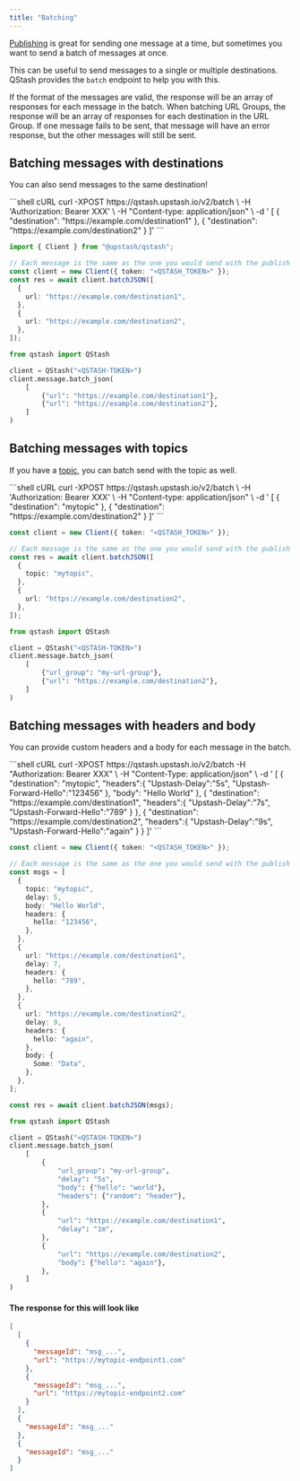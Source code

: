 ---
title: "Batching"
---

[Publishing](/qstash/howto/publishing) is great for sending one message
at a time, but sometimes you want to send a batch of messages at once.

This can be useful to send messages to a single or multiple destinations.
QStash provides the `batch` endpoint to help
you with this.

If the format of the messages are valid, the response will be an array of
responses for each message in the batch. When batching URL Groups, the response
will be an array of responses for each destination in the URL Group. If one
message fails to be sent, that message will have an error response, but the
other messages will still be sent.

## Batching messages with destinations

<Info>You can also send messages to the same destination!</Info>

<CodeGroup>
```shell cURL
curl -XPOST https://qstash.upstash.io/v2/batch \
    -H 'Authorization: Bearer XXX' \
    -H "Content-type: application/json" \
    -d '
     [
      {
        "destination": "https://example.com/destination1"
      },
      {
        "destination": "https://example.com/destination2"
      }
     ]'
```

```typescript TypeScript
import { Client } from "@upstash/qstash";

// Each message is the same as the one you would send with the publish endpoint
const client = new Client({ token: "<QSTASH_TOKEN>" });
const res = await client.batchJSON([
  {
    url: "https://example.com/destination1",
  },
  {
    url: "https://example.com/destination2",
  },
]);
```

```python Python
from qstash import QStash

client = QStash("<QSTASH-TOKEN>")
client.message.batch_json(
    [
        {"url": "https://example.com/destination1"},
        {"url": "https://example.com/destination2"},
    ]
)
```

</CodeGroup>

## Batching messages with topics

If you have a [topic](/qstash/howto/topic-endpoint), you can batch send with
the topic as well.

<CodeGroup>
```shell cURL
curl -XPOST https://qstash.upstash.io/v2/batch \
    -H 'Authorization: Bearer XXX' \
    -H "Content-type: application/json" \
    -d '
     [
      {
        "destination": "mytopic"
      },
      {
        "destination": "https://example.com/destination2"
      }
     ]'
```

```typescript TypeScript
const client = new Client({ token: "<QSTASH_TOKEN>" });

// Each message is the same as the one you would send with the publish endpoint
const res = await client.batchJSON([
  {
    topic: "mytopic",
  },
  {
    url: "https://example.com/destination2",
  },
]);
```

```python Python
from qstash import QStash

client = QStash("<QSTASH-TOKEN>")
client.message.batch_json(
    [
        {"url_group": "my-url-group"},
        {"url": "https://example.com/destination2"},
    ]
)
```

</CodeGroup>

## Batching messages with headers and body

You can provide custom headers and a body for each message in the batch.

<CodeGroup>
```shell cURL
curl -XPOST https://qstash.upstash.io/v2/batch   -H "Authorization: Bearer XXX" \
    -H "Content-Type: application/json" \
    -d '
    [
      {
          "destination": "mytopic",
          "headers":{
            "Upstash-Delay":"5s",
            "Upstash-Forward-Hello":"123456"
          },
          "body": "Hello World"
      },
      {
          "destination": "https://example.com/destination1",
          "headers":{
            "Upstash-Delay":"7s",
            "Upstash-Forward-Hello":"789"
          }
      },
      {
          "destination": "https://example.com/destination2",
          "headers":{
            "Upstash-Delay":"9s",
            "Upstash-Forward-Hello":"again"
          }
      }
    ]'
```

```typescript TypeScript
const client = new Client({ token: "<QSTASH_TOKEN>" });

// Each message is the same as the one you would send with the publish endpoint
const msgs = [
  {
    topic: "mytopic",
    delay: 5,
    body: "Hello World",
    headers: {
      hello: "123456",
    },
  },
  {
    url: "https://example.com/destination1",
    delay: 7,
    headers: {
      hello: "789",
    },
  },
  {
    url: "https://example.com/destination2",
    delay: 9,
    headers: {
      hello: "again",
    },
    body: {
      Some: "Data",
    },
  },
];

const res = await client.batchJSON(msgs);
```

```python Python
from qstash import QStash

client = QStash("<QSTASH-TOKEN>")
client.message.batch_json(
    [
        {
            "url_group": "my-url-group",
            "delay": "5s",
            "body": {"hello": "world"},
            "headers": {"random": "header"},
        },
        {
            "url": "https://example.com/destination1",
            "delay": "1m",
        },
        {
            "url": "https://example.com/destination2",
            "body": {"hello": "again"},
        },
    ]
)
```

</CodeGroup>

#### The response for this will look like

```json
[
  [
    {
      "messageId": "msg_...",
      "url": "https://mytopic-endpoint1.com"
    },
    {
      "messageId": "msg_...",
      "url": "https://mytopic-endpoint2.com"
    }
  ],
  {
    "messageId": "msg_..."
  },
  {
    "messageId": "msg_..."
  }
]
```
